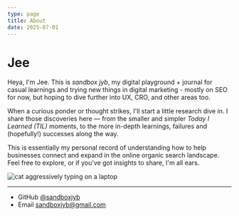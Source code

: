 ```yaml
---
type: page
title: About
date: 2025-07-01
---
```



<Head>
<title>About - sandbox jyb</title>
<meta name="description" content="A learning log of experiments and curiosities in SEO, UX, CRO, and digital marketing."/>


  <script type="application/ld+json">
    {`
      {
        "@context": "https://schema.org",
        "@type": "WebSite",
        "name": "sandbox jyb",
        "url": "https://yourdomain.com",
        "description": "A learning log of experiments and curiosities in SEO, UX, CRO, and digital marketing.",
        "publisher": {
          "@type": "Person",
          "name": "Jee"
        }
      }
    `}
  </script>
</Head>

# Jee

Heya, I'm Jee. This is <i>sandbox jyb</i>, my digital playground + journal for casual learnings and trying new things in digital marketing - mostly on SEO for now, but hoping to dive further into UX, CRO, and other areas too. 

When a curious ponder or thought strikes, I'll start a little research dive in. I share those discoveries here — from the smaller and simpler <i>Today I Learned (TIL)</i> moments, to the more in-depth learnings, failures and (hopefully!) successes along the way.

This is essentially my personal record of understanding how to help businesses connect and expand in the online organic search landscape. Feel free to explore, or if you've got insights to share, I'm all ears.

<img 
  src="/gifs/cat-cute.gif" 
  alt="cat aggressively typing on a laptop" 
  className="w-full max-w-md rounded-lg"
/>

---

- GitHub [@sandboxjyb](https://github.com/sandboxjyb)
- Email sandboxjyb@gmail.com
